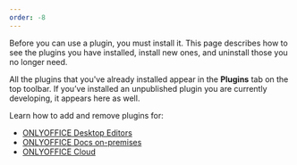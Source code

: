 ```yaml
---
order: -8
---
```

Before you can use a plugin, you must install it. This page describes how to see the plugins you have installed, install new ones, and uninstall those you no longer need.

All the plugins that you've already installed appear in the **Plugins** tab on the top toolbar. If you’ve installed an unpublished plugin you are currently developing, it appears here as well.

Learn how to add and remove plugins for:

* [ONLYOFFICE Desktop Editors](/plugin/installation/desktop)
* [ONLYOFFICE Docs on-premises](/plugin/installation/onpremises)
* [ONLYOFFICE Cloud](/plugin/installation/cloud)
